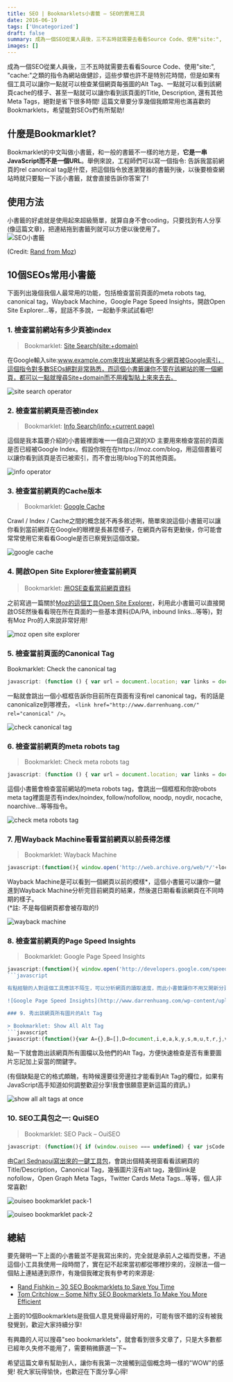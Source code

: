 ```yaml
---
title: SEO | Bookmarklets小書籤 – SEO的實用工具
date: 2016-06-19
tags: ['Uncategorized']
draft: false
summary: 成為一個SEO從業人員後，三不五時就需要去看看Source Code、使用"site:", "cache:"之類的指令為網站做健診，這些步驟也許不是特別花時間，但是如果有個工具可以讓你一點就可以檢查某個網頁每張圖的Alt Tag、一點就可以看到該網頁cache的樣子、甚至一點就可以讓你看到該頁面的Title,
images: []
---
```


成為一個SEO從業人員後，三不五時就需要去看看Source Code、使用"site:", "cache:"之類的指令為網站做健診，這些步驟也許不是特別花時間，但是如果有個工具可以讓你一點就可以檢查某個網頁每張圖的Alt Tag、一點就可以看到該網頁cache的樣子、甚至一點就可以讓你看到該頁面的Title, Description, 還有其他Meta Tags，絕對是省下很多時間! 這篇文章要分享幾個我頗常用也滿喜歡的Bookmarklets，希望能對SEOs們有所幫助!

## 什麼是Bookmarklet?

Bookmarklet的中文叫做小書籤，和一般的書籤不一樣的地方是，**它是一串JavaScript而不是一個URL**。舉例來說，工程師們可以寫一個指令: 告訴我當前網頁的rel canonical tag是什麼，把這個指令放進瀏覽器的書籤列後，以後要檢查網站時就只要點一下該小書籤，就會直接告訴你答案了!

## 使用方法

小書籤的好處就是使用起來超級簡單，就算自身不會coding，只要找到有人分享(像這篇文章)，把連結拖到書籤列就可以方便以後使用了。  
![SEO小書籤](http://www.darrenhuang.com/wp-content/uploads/2016/06/SEO小書籤.gif)

(Credit: [Rand from Moz](https://moz.com/blog/30-seo-bookmarklets-to-save-you-time))

## 10個SEOs常用小書籤

下面列出幾個我個人最常用的功能，包括檢查當前頁面的meta robots tag, canonical tag，Wayback Machine，Google Page Speed Insights，開啟Open Site Explorer…等，屁話不多說，一起動手來試試看吧!

### 1. 檢查當前網站有多少頁被index

> Bookmarklet: [Site Search(site:+domain)](javascript:location.href='http://www.google.com/search?q=site:'+location.host)

在Google輸入site:www.example.com來找出某網站有多少網頁被Google索引，這個指令對多數SEOs絕對非常熟悉，而這個小書籤讓你不管在該網站的哪一個網頁，都可以一點就搜尋Site+domain而不用複製貼上來來去去。

![site search operator](http://www.darrenhuang.com/wp-content/uploads/2016/06/site-operator.jpg)

### 2. 檢查當前網頁是否被index

> Bookmarklet: [Info Search(info:+current page)](javascript:location.href='http://www.google.com/search?q=info:'+location.href)

這個是我本篇要介紹的小書籤裡面唯一一個自己寫的XD 主要用來檢查當前的頁面是否已經被Google Index。假設你現在在https://moz.com/blog，用這個書籤可以讓你看到該頁是否已被索引，而不會出現/blog下的其他頁面。

![info operator](http://www.darrenhuang.com/wp-content/uploads/2016/06/info-operator.jpg)

### 3. 檢查當前網頁的Cache版本

> Bookmarklet: [Google Cache](javascript:location.href='http://www.google.com/search?q=cache:'+location.href)

Crawl / Index / Cache之間的概念就不再多敘述咧，簡單來說這個小書籤可以讓你看到當前網頁在Google的眼裡是長甚麼樣子，在網頁內容有更動後，你可能會常常使用它來看看Google是否已察覺到這個改變。

![google cache](http://www.darrenhuang.com/wp-content/uploads/2016/06/google-cache-version.jpg)

### 4. 開啟Open Site Explorer檢查當前網頁

> Bookmarklet: [用OSE查看當前網頁資料](javascript:location.href='http://www.opensiteexplorer.org/links?site='+location.href)

之前寫過一篇關於[Moz的這個工具Open Site Explorer](http://www.darrenhuang.com/2015/11/seo-backlinks-tool-open-site-explorer-ose.html)，利用此小書籤可以直接開啟OSE然後看看現在所在頁面的一些基本資料(DA/PA, inbound links…等等)，對有Moz Pro的人來說非常好用!

![moz open site explorer](http://www.darrenhuang.com/wp-content/uploads/2016/06/open-site-explorer-1024x507.jpg)

### 5. 檢查當前頁面的Canonical Tag

Bookmarklet: Check the canonical tag
```javascript
javascript: (function () { var url = document.location; var links = document.getElementsByTagName('link'); var found = 'none'; for (var i = 0, l; l = links[i]; i++) { if (l.getAttribute('rel') == 'canonical') { found = l.getAttribute('href'); break; } } alert(found); })();
```


一點就會跳出一個小框框告訴你目前所在頁面有沒有rel canonical tag，有的話是canonicalize到哪裡去， `<link href="http://www.darrenhuang.com/" rel="canonical" />`。

![check canonical tag](http://www.darrenhuang.com/wp-content/uploads/2016/06/check-canonical-tag.jpg)

### 6. 檢查當前網頁的meta robots tag

> Bookmarklet: Check meta robots tag
```javascript
javascript: (function () { var url = document.location; var links = document.getElementsByTagName('meta'); var found = 'none'; for (var i = 0, l; l = links[i]; i++) { if (l.getAttribute('name') == 'robots') { found = l.getAttribute('content'); break; } } alert(found); })();)
```

這個小書籤會檢查當前網站的meta robots tag，會跳出一個框框和你說robots meta tag裡面是否有index/noindex, follow/nofollow, noodp, noydir, nocache, noarchive…等等指令。

![check meta robots tag](http://www.darrenhuang.com/wp-content/uploads/2016/06/check-meta-robots-tag.jpg)

### 7. 用Wayback Machine看看當前網頁以前長得怎樣

> Bookmarklet: Wayback Machine
```javascript
javascript:(function(){ window.open('http://web.archive.org/web/*/'+location.host)})();)
```

Wayback Machine是可以看到一個網頁以前的模樣\*，這個小書籤可以讓你一鍵進到Wayback Machine分析完目前網頁的結果，然後選日期看看該網頁在不同時期的樣子。  
(\*註: 不是每個網頁都會被存取的!)

![wayback machine](http://www.darrenhuang.com/wp-content/uploads/2016/06/wayback-machine-1024x502.jpg)

### 8. 檢查當前網頁的Page Speed Insights

> Bookmarklet: Google Page Speed Insights
```javascript
javascript:(function(){ window.open('http://developers.google.com/speed/pagespeed/insights/?url='+encodeURIComponent(location.href))})();)
```javascript

有點經驗的人對這個工具應該不陌生，可以分析網頁的讀取速度，而此小書籤讓你不用又開新分頁又搜尋又複製貼上，一鍵搞定!

![Google Page Speed Insights](http://www.darrenhuang.com/wp-content/uploads/2016/06/google-page-speed-insights-1024x503.jpg)

### 9. 秀出該網頁所有圖片的Alt Tag

> Bookmarklet: Show All Alt Tag
```javascript
javascript:(function(){var A={},B=[],D=document,i,e,a,k,y,s,m,u,t,r,j,v,h,q,c,G; G=open().document;G.open();G.close(); function C(t){return G.createElement(t)}function P(p,c){p.appendChild(c)}function T(t){return G.createTextNode(t)}for(i=0;e=D.images[i];++i){a=e.getAttribute("alt");k=escape(e.src)+"%"+(a!=null)+a;if(!A[k]){y=!!a+(a!=null);s=C("span");s.style.color=["red","gray","green"][y];s.style.fontStyle=["italic","italic",""][y];P(s,T(["missing","empty",a][y]));m=e.cloneNode(true); if(G.importNode)m=G.importNode(m, true); if(m.width>350)m.width=350;B.push([0,7,T(e.src.split('/').reverse()[0]),m,s]);A[k]=B.length;}u=B[A[k]-1];u[1]=(T(++u[0]));}t=C("table");t.border=1;r=t.createTHead().insertRow(-1);for(j=0;v=["#","Filename","Image","Alternate text"][j];++j){h=C("th");P(h,T(v));P(r,h);}for(i=0;q=B[i];++i){r=t.insertRow(-1);for(j=1;v=q[j];++j){c=r.insertCell(-1);P(c,v);}} P(G.body,t);})())
```
點一下就會跑出該網頁所有圖檔以及他們的Alt Tag，方便快速檢查是否有重要圖片忘記加上妥當的關鍵字。

(有個缺點是它的格式頗醜，有時候還要往旁邊拉才能看到Alt Tag的欄位，如果有JavaScript高手知道如何調整歡迎分享!我會很願意更新這篇的資訊。)

![show all alt tags at once](http://www.darrenhuang.com/wp-content/uploads/2016/06/show-all-alt-tag-at-once-1024x591.jpg)

### 10. SEO工具包之一: QuiSEO

> Bookmarklet: SEO Pack – OuiSEO
```javascript
javascript: (function(){ if (window.ouiseo === undefined) { var jsCode = document.createElement('script'); jsCode.setAttribute('src', '//carlsednaoui.s3.amazonaws.com/ouiseo/ouiseo.min.js'); document.body.appendChild(jsCode); } else if (!!window.ouiseo && !document.getElementById('ouiseo')) { ouiseo(); } else { console.log('ouiseo is already open'); } })();
```

由[Carl Sednaoui寫出來的一鍵工具包](https://github.com/carlsednaoui/seo-bookmarklet)，會跳出個精美視窗看看該網頁的Title/Description，Canonical Tag，幾張圖片沒有alt tag，幾個link是nofollow，Open Graph Meta Tags，Twitter Cards Meta Tags…等等，個人非常喜歡!

![ouiseo bookmarklet pack-1](http://www.darrenhuang.com/wp-content/uploads/2016/06/OuiSEO-1-1-1024x488.jpg)

![ouiseo bookmarklet pack-2](http://www.darrenhuang.com/wp-content/uploads/2016/06/OuiSEO-2-1-1024x487.jpg)

## 總結

要先聲明一下上面的小書籤並不是我寫出來的，完全就是承前人之福而受惠，不過這個小工具我使用一段時間了，實在記不起來當初都從哪裡抄來的，沒辦法一個一個貼上連結連到原作，有幾個我確定我有參考的來源是:

* [Rand Fishkin – 30 SEO Bookmarklets to Save You Time](https://moz.com/blog/30-seo-bookmarklets-to-save-you-time)
* [Tom Critchlow – Some Nifty SEO Bookmarklets To Make You More Efficient](https://moz.com/blog/some-nifty-seo-bookmarklets-to-make-you-more-efficient)

上面的10個Bookmarklets是我個人意見覺得最好用的，可能有很不錯的沒有被我發覺到，歡迎大家持續分享!

有興趣的人可以搜尋"seo bookmarklets"，就會看到很多文章了，只是大多數都已經年久失修不能用了，需要稍微篩選一下~

希望這篇文章有幫助到人，讓你有我第一次接觸到這個概念時一樣的"WOW"的感覺! 祝大家玩得愉快，也歡迎在下面分享心得!
